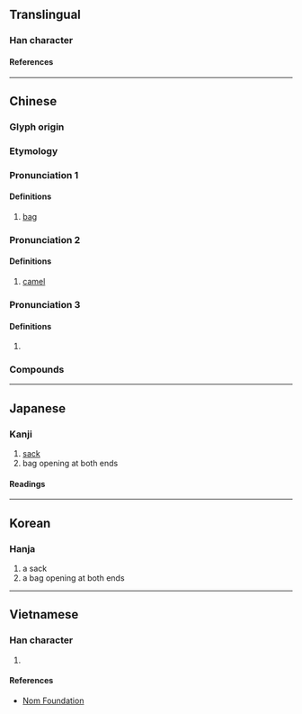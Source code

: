 {{character info}}
==Translingual==

===Han character===
{{Han char|rn=75|rad=木|as=12|sn=16|four=40904|canj=JBMRD}}

====References====
{{Han ref|kx=0553.080|dkj=15533|dj=0941.210|hdz=21289.050|uh=6A50}}

----

==Chinese==
{{zh-forms|alt=𢄿,槖,𢅍,𡇈}}

===Glyph origin===
{{Han etym}}

===Etymology===
{{theaji|lok/lop/lak}}

===Pronunciation 1===
{{zh-pron
|m=tuó
|c=tok3
|mn=lok/lop/lak
|mc=y
|oc=y
|ma=
|cat=n
}}

====Definitions====
{{zh-hanzi}}

# [[bag]]

===Pronunciation 2===
{{zh-pron
|m=luò
|cat=n
}}

====Definitions====
{{zh-hanzi}}

# [[camel]]

===Pronunciation 3===
{{zh-pron
|m=dù
|cat=pn
}}

====Definitions====
{{zh-hanzi}}

# {{zh-hg}} {{n-g|A place name.}}

===Compounds===
{{zh-der|囊橐豐盈|出橐|囊橐|垂橐|橐籥|橐筆|橐橐|槃橐城|橐駝|持橐簪筆|繯橐}}

----

==Japanese==

===Kanji===
{{ja-kanji|grade=|rs=木12}}

# [[sack]]
# bag opening at both ends

====Readings====
{{ja-readings
|on=たく, しゃ
|kun=ふくろ, ふいご
}}

----

==Korean==

===Hanja===
{{ko-hanja|탁}}

# a sack
# a bag opening at both ends

----

==Vietnamese==

===Han character===
{{vi-readings|rs=木12|reading=thác}}

# {{rfdef|vi|sort=木12}}

====References====
* [http://nomfoundation.org/common/nom_details.php?codepoint=6a50 Nom Foundation]